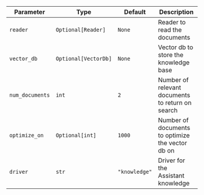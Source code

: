 | Parameter | Type | Default | Description |
| --- | --- | --- | --- |
| `reader` | `Optional[Reader]` | `None` | Reader to read the documents |
| `vector_db` | `Optional[VectorDb]` | `None` | Vector db to store the knowledge base |
| `num_documents` | `int` | `2` | Number of relevant documents to return on search |
| `optimize_on` | `Optional[int]` | `1000` | Number of documents to optimize the vector db on |
| `driver` | `str` | `"knowledge"` | Driver for the Assistant knowledge |
